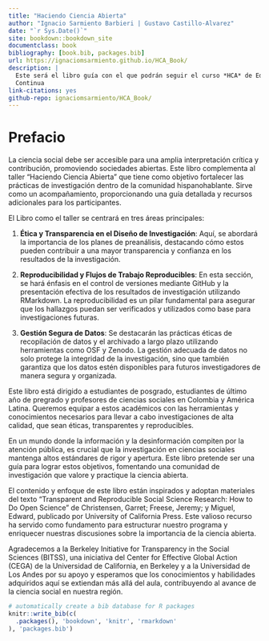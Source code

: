 ```yaml
--- 
title: "Haciendo Ciencia Abierta"
author: "Ignacio Sarmiento Barbieri | Gustavo Castillo-Alvarez"
date: "`r Sys.Date()`"
site: bookdown::bookdown_site
documentclass: book
bibliography: [book.bib, packages.bib]
url: https://ignaciomsarmiento.github.io/HCA_Book/
description: |
  Este será el libro guía con el que podrán seguir el curso *HCA* de Educación 
  Continua
link-citations: yes
github-repo: ignaciomsarmiento/HCA_Book/
---
```


# Prefacio


La ciencia social debe ser accesible para una amplia interpretación crítica y contribución, promoviendo sociedades abiertas. Este libro complementa al  taller "Haciendo Ciencia Abierta" que tiene como objetivo fortalecer las prácticas de investigación dentro de la comunidad hispanohablante. Sirve como un acompañamiento, proporcionando una guía detallada y recursos adicionales para los participantes.

El Libro como el taller se centrará en tres áreas principales:

1. **Ética y Transparencia en el Diseño de Investigación**: Aquí, se abordará la importancia de los planes de preanálisis, destacando cómo estos pueden contribuir a una mayor transparencia y confianza en los resultados de la investigación.

2. **Reproducibilidad y Flujos de Trabajo Reproducibles**: En esta sección, se hará énfasis en el control de versiones mediante GitHub y la presentación efectiva de los resultados de investigación utilizando RMarkdown. La reproducibilidad es un pilar fundamental para asegurar que los hallazgos puedan ser verificados y utilizados como base para investigaciones futuras.

3. **Gestión Segura de Datos**: Se destacarán las prácticas éticas de recopilación de datos y el archivado a largo plazo utilizando herramientas como OSF y Zenodo. La gestión adecuada de datos no solo protege la integridad de la investigación, sino que también garantiza que los datos estén disponibles para futuros investigadores de manera segura y organizada.

Este libro está dirigido a estudiantes de posgrado, estudiantes de último año de pregrado y profesores de ciencias sociales en Colombia y América Latina. Queremos equipar a estos académicos con las herramientas y conocimientos necesarios para llevar a cabo investigaciones de alta calidad, que sean éticas, transparentes y reproducibles.

En un mundo donde la información y la desinformación compiten por la atención pública, es crucial que la investigación en ciencias sociales mantenga altos estándares de rigor y apertura. Este libro pretende ser una guía para lograr estos objetivos, fomentando una comunidad de investigación que valore y practique la ciencia abierta.

El contenido y enfoque de este libro están inspirados y adoptan materiales del texto "Transparent and Reproducible Social Science Research: How to Do Open Science" de Christensen, Garret; Freese, Jeremy; y Miguel, Edward, publicado por University of California Press. Este valioso recurso ha servido como fundamento para estructurar nuestro programa y enriquecer nuestras discusiones sobre la importancia de la ciencia abierta.

Agradecemos a la  Berkeley Initiative for Transparency in the Social Sciences (BITSS), una iniciativa del Center for Effective Global Action (CEGA) de la Universidad de California, en Berkeley y a la Universidad de Los Andes por su apoyo  y esperamos que los conocimientos y habilidades adquiridos aquí se extiendan más allá del aula, contribuyendo al avance de la ciencia social en nuestra región.



```r
# automatically create a bib database for R packages
knitr::write_bib(c(
  .packages(), 'bookdown', 'knitr', 'rmarkdown'
), 'packages.bib')
```
